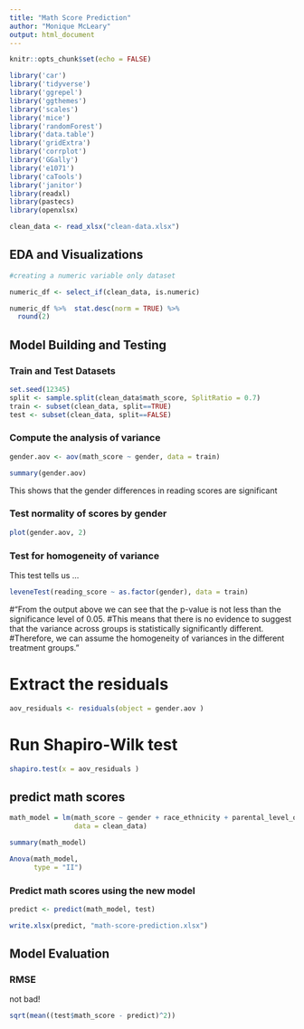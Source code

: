 ```yaml
---
title: "Math Score Prediction"
author: "Monique McLeary"
output: html_document
---
```


```r
knitr::opts_chunk$set(echo = FALSE)

library('car')
library('tidyverse')
library('ggrepel')
library('ggthemes')
library('scales')
library('mice')
library('randomForest')
library('data.table')
library('gridExtra')
library('corrplot')
library('GGally')
library('e1071')
library('caTools')
library('janitor')
library(readxl)
library(pastecs)
library(openxlsx)

clean_data <- read_xlsx("clean-data.xlsx")
```


## EDA and Visualizations

```r
#creating a numeric variable only dataset

numeric_df <- select_if(clean_data, is.numeric)

numeric_df %>%  stat.desc(norm = TRUE) %>%
  round(2)

```

## Model Building and Testing

### Train and Test Datasets

```r
set.seed(12345)
split <- sample.split(clean_data$math_score, SplitRatio = 0.7)
train <- subset(clean_data, split==TRUE)
test <- subset(clean_data, split==FALSE)
```

### Compute the analysis of variance

```r
gender.aov <- aov(math_score ~ gender, data = train)

summary(gender.aov)
```

This shows that the gender differences in reading scores are significant

### Test normality of scores by gender

```r
plot(gender.aov, 2)
```

### Test for homogeneity of variance

This test tells us ...

```r
leveneTest(reading_score ~ as.factor(gender), data = train)
```

#"From the output above we can see that the p-value is not less than the significance level of 0.05.
#This means that there is no evidence to suggest that the variance across groups is statistically significantly different.
#Therefore, we can assume the homogeneity of variances in the different treatment groups."


# Extract the residuals

```r
aov_residuals <- residuals(object = gender.aov )

```


# Run Shapiro-Wilk test
```r
shapiro.test(x = aov_residuals )
```


## predict math scores
```r
math_model = lm(math_score ~ gender + race_ethnicity + parental_level_of_education + lunch+  test_preparation_course + reading_score + writing_score ,
                data = clean_data)

summary(math_model)

Anova(math_model,
      type = "II")
```


### Predict math scores using the new model

```r
predict <- predict(math_model, test)

write.xlsx(predict, "math-score-prediction.xlsx")

```


## Model Evaluation

### RMSE

not bad!

```r
sqrt(mean((test$math_score - predict)^2))
```



